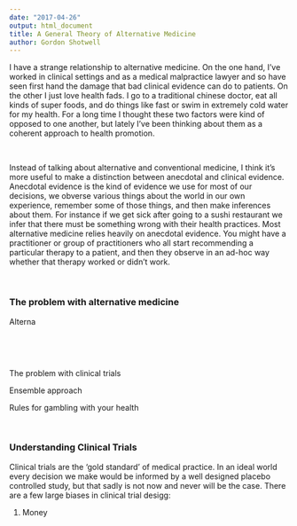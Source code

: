 ```yaml
---
date: "2017-04-26"
output: html_document
title: A General Theory of Alternative Medicine
author: Gordon Shotwell
---
```


I have a strange relationship to alternative medicine. On the one hand, I've
worked in clinical settings and as a medical malpractice lawyer and so have seen
first hand the damage that bad clinical evidence can do to patients. On the
other I just love health fads. I go to a traditional chinese doctor, eat all
kinds of super foods, and do things like fast or swim in extremely cold water
for my health. For a long time I thought these two factors were kind of opposed
to one another, but lately I've been thinking about them as a coherent approach
to health promotion.

 

Instead of talking about alternative and conventional medicine, I think it’s
more useful to make a distinction between anecdotal and clinical evidence.
Anecdotal evidence is the kind of evidence we use for most of our decisions, we
obverse various things about the world in our own experience, remember some of
those things, and then make inferences about them. For instance if we get sick
after going to a sushi restaurant we infer that there must be something wrong
with their health practices. Most alternative medicine relies heavily on
anecdotal evidence. You might have a practitioner or group of practitioners who
all start recommending a particular therapy to a patient, and then they observe
in an ad-hoc way whether that therapy worked or didn’t work.

 

### The problem with alternative medicine

Alterna

 

 

The problem with clinical trials

Ensemble approach

Rules for gambling with your health

 

### Understanding Clinical Trials

Clinical trials are the 'gold standard' of medical practice. In an ideal world
every decision we make would be informed by a well designed placebo controlled
study, but that sadly is not now and never will be the case. There are a few
large biases in clinical trial desigg:

1.  Money

